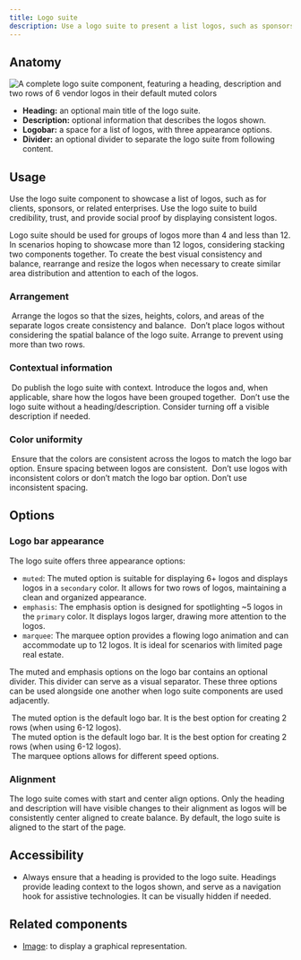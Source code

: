 ```yaml
---
title: Logo suite
description: Use a logo suite to present a list logos, such as sponsors or vendors.
---
```



## Anatomy

![A complete logo suite component, featuring a heading, description and two rows of 6 vendor logos in their default muted colors](https://github.com/primer/brand/assets/13340707/b541ba09-2e99-45be-bcb3-a95a1387c9ed)

- **Heading:** an optional main title of the logo suite.
- **Description:** optional information that describes the logos shown.
- **Logobar:** a space for a list of logos, with three appearance options.
- **Divider:** an optional divider to separate the logo suite from following content.

## Usage

Use the logo suite component to showcase a list of logos, such as for clients, sponsors, or related enterprises. Use the logo suite to build credibility, trust, and provide social proof by displaying consistent logos.

Logo suite should be used for groups of logos more than 4 and less than 12. In scenarios hoping to showcase more than 12 logos, considering stacking two components together. To create the best visual consistency and balance, rearrange and resize the logos when necessary to create similar area distribution and attention to each of the logos.

### Arrangement

<DoDontContainer stacked>
  <Do>
    <img
      src="https://github.com/primer/brand/assets/13340707/a2b98ef8-00d4-4a19-93cd-3c746fd40929"
      alt=""
    />
    <Caption>
      Arrange the logos so that the sizes, heights, colors, and areas of the
      separate logos create consistency and balance.
    </Caption>
  </Do>
  <Dont>
    <img
      src="https://github.com/primer/brand/assets/13340707/327b2db7-d337-4788-b0f3-e8c5f80c7af7"
      alt=""
    />
    <Caption>
      Don’t place logos without considering the spatial balance of the logo
      suite. Arrange to prevent using more than two rows.
    </Caption>
  </Dont>
</DoDontContainer>

### Contextual information

<DoDontContainer stacked>
  <Do>
    <img
      src="https://github.com/primer/brand/assets/13340707/4c958008-73bb-4739-81fb-adbbc4541cff"
      alt=""
    />
    <Caption>
      Do publish the logo suite with context. Introduce the logos and, when
      applicable, share how the logos have been grouped together.
    </Caption>
  </Do>
  <Dont>
    <img
      src="https://github.com/primer/brand/assets/13340707/7099512c-c0ae-4187-ae4e-7214790d5e18"
      alt=""
    />
    <Caption>
      Don’t use the logo suite without a heading/description. Consider turning
      off a visible description if needed.
    </Caption>
  </Dont>
</DoDontContainer>

### Color uniformity

<DoDontContainer stacked>
  <Do>
    <img
      src="https://github.com/primer/brand/assets/13340707/3245bcd5-4304-4d84-872e-6d30b30427d6"
      alt=""
    />
    <Caption>
      Ensure that the colors are consistent across the logos to match the logo
      bar option. Ensure spacing between logos are consistent.
    </Caption>
  </Do>
  <Dont>
    <img
      src="https://github.com/primer/brand/assets/13340707/a81f3423-b708-45c8-affc-d3d45a4b7cd8"
      alt=""
    />
    <Caption>
      Don’t use logos with inconsistent colors or don’t match the logo bar
      option. Don’t use inconsistent spacing.
    </Caption>
  </Dont>
</DoDontContainer>

## Options

### Logo bar appearance

The logo suite offers three appearance options:

- `muted`: The muted option is suitable for displaying 6+ logos and displays logos in a `secondary` color. It allows for two rows of logos, maintaining a clean and organized appearance.
- `emphasis`: The emphasis option is designed for spotlighting ~5 logos in the `primary` color. It displays logos larger, drawing more attention to the logos.
- `marquee`: The marquee option provides a flowing logo animation and can accommodate up to 12 logos. It is ideal for scenarios with limited page real estate.

The muted and emphasis options on the logo bar contains an optional divider. This divider can serve as a visual separator. These three options can be used alongside one another when logo suite components are used adjacently.

<div>
  <img
    src="https://github.com/primer/brand/assets/13340707/5ad51788-25a4-401a-91b0-02ec7407aa31"
    alt=""
  />
  <Caption>
    The muted option is the default logo bar. It is the best option for creating
    2 rows (when using 6-12 logos).
  </Caption>
</div>

<div>
  <img
    src="https://github.com/primer/brand/assets/13340707/6f239722-cb7b-4976-8782-09afbb1879b7"
    alt=""
  />
  <Caption>
    The muted option is the default logo bar. It is the best option for creating
    2 rows (when using 6-12 logos).
  </Caption>
</div>

<div>
  <img
    src="https://github.com/primer/brand/assets/13340707/d2dd578c-fce8-4999-ae07-066a616653ac"
    alt=""
  />
  <Caption>The marquee options allows for different speed options.</Caption>
</div>

### Alignment

The logo suite comes with start and center align options. Only the heading and description will have visible changes to their alignment as logos will be consistently center aligned to create balance. By default, the logo suite is aligned to the start of the page.

## Accessibility

- Always ensure that a heading is provided to the logo suite. Headings provide leading context to the logos shown, and serve as a navigation hook for assistive technologies. It can be visually hidden if needed.

## Related components

- [Image](/components/Image): to display a graphical representation.
